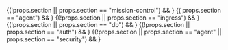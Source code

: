 
{(!props.section || props.section == "mission-control") && <MissionControl/>}
{( props.section == "agent") && <Agent/>}
{(!props.section || props.section == "ingress") && <Ingress/>}
{(!props.section || props.section == "db") && <Db/>}
{(!props.section || props.section == "auth") && <Auth/>}
{(!props.section || props.section == "agent" || props.section == "security") && <Security/>}

